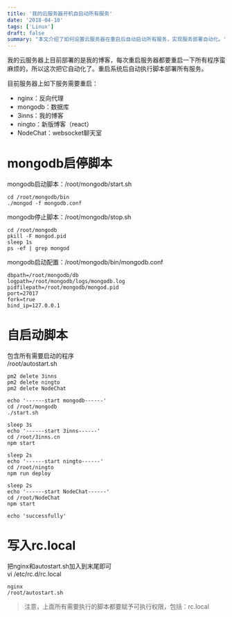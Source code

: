 ```yaml
---
title: '我的云服务器开机自启动所有服务'
date: '2018-04-10'
tags: ['Linux']
draft: false
summary: "本文介绍了如何设置云服务器在重启后自动启动所有服务，实现服务部署自动化。"
---
```


我的云服务器上目前部署的是我的博客，每次重启服务器都要重启一下所有程序蛮麻烦的，所以这次把它自动化了。重启系统后自动执行脚本部署所有服务。

目前服务器上如下服务需要重启：
* nginx：反向代理
* mongodb：数据库
* 3inns：我的博客
* ningto：新版博客（react）
* NodeChat：websocket聊天室

# mongodb启停脚本
mongodb启动脚本：/root/mongodb/start.sh
```
cd /root/mongodb/bin
./mongod -f mongodb.conf
```

mongodb停止脚本：/root/mongodb/stop.sh
```
cd /root/mongodb
pkill -F mongod.pid
sleep 1s
ps -ef | grep mongod
```

mongodb启动配置：/root/mongodb/bin/mongodb.conf
```
dbpath=/root/mongodb/db
logpath=/root/mongodb/logs/mongodb.log
pidfilepath=/root/mongodb/mongod.pid
port=27017
fork=true
bind_ip=127.0.0.1
```

# 自启动脚本
包含所有需要启动的程序  
/root/autostart.sh
```
pm2 delete 3inns
pm2 delete ningto
pm2 delete NodeChat

echo '------start mongodb------'
cd /root/mongodb
./start.sh

sleep 3s
echo '------start 3inns------'
cd /root/3inns.cn
npm start

sleep 2s
echo '------start ningto------'
cd /root/ningto
npm run deploy

sleep 2s
echo '------start NodeChat------'
cd /root/NodeChat
npm start

echo 'successfully'
```

# 写入rc.local
把nginx和autostart.sh加入到末尾即可  
vi /etc/rc.d/rc.local
```
nginx
/root/autostart.sh
```

> 注意，上面所有需要执行的脚本都要赋予可执行权限，包括：rc.local